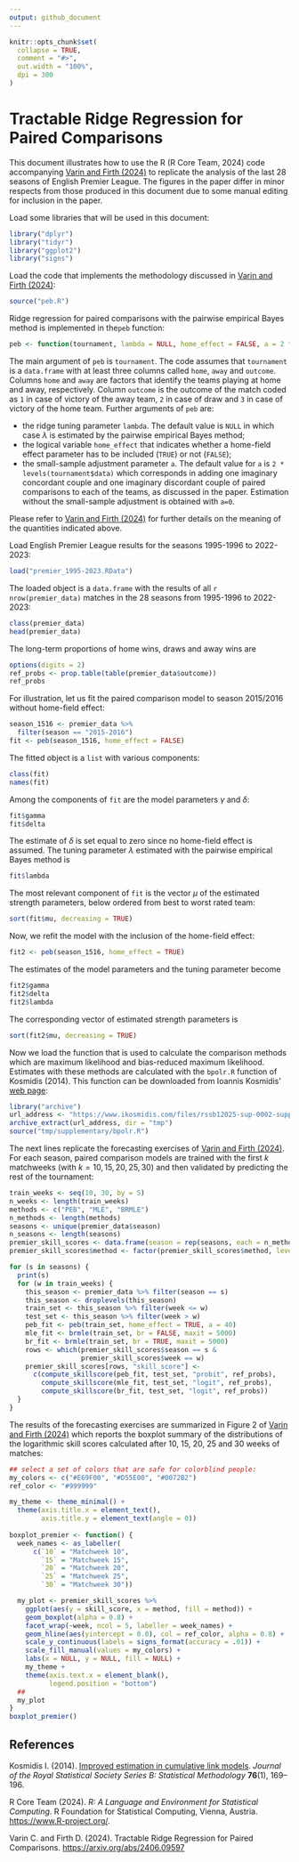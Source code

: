 ```yaml
---
output: github_document
---
```


<!-- README.md is generated from README.Rmd. Please edit that file -->


```r
knitr::opts_chunk$set(
  collapse = TRUE,
  comment = "#>",
  out.width = "100%",
  dpi = 300
)
```

# Tractable Ridge Regression for Paired Comparisons

This document illustrates how to use the R (R Core Team, 2024) code accompanying [Varin and Firth (2024)](https://arxiv.org/abs/2406.09597) to replicate the analysis of the last 28 seasons of English Premier League. The figures in the paper differ in minor respects from those produced in this document due to some manual editing for inclusion in the paper.

<!-- badges: start -->
<!-- badges: end -->

Load some libraries that will be used in this document:
```r
library("dplyr")
library("tidyr")
library("ggplot2")
library("signs")
```

Load the code that implements the methodology discussed in [Varin and Firth (2024)](https://arxiv.org/abs/2406.09597):
```r
source("peb.R")
```

Ridge regression for paired comparisons with the pairwise empirical Bayes method is implemented in the`peb` function:
```r
peb <- function(tournament, lambda = NULL, home_effect = FALSE, a = 2 * nlevels(tournament$home), eps = 1e-4, ...)
```
The main argument of `peb` is `tournament`. The code assumes that `tournament` is a `data.frame` with at least three columns called `home`, `away` and `outcome`. Columns `home` and `away` are factors that identify the teams playing at home and away, respectively. Column `outcome` is the outcome of the match coded as `1` in case of victory of the away team, `2` in case of draw and `3` in case of victory of the home team. Further arguments of `peb` are:

- the ridge tuning parameter `lambda`. The default value is `NULL` in which case $\lambda$ is estimated by the pairwise empirical Bayes method;
- the logical variable `home_effect` that indicates whether a home-field effect parameter has to be included (`TRUE`) or not (`FALSE`);
- the small-sample adjustment parameter `a`. The default value for `a` is `2 * levels(tournament$data)` which corresponds in adding one imaginary concordant couple and one imaginary discordant couple of paired comparisons to each of the teams, as discussed in the paper. Estimation without the small-sample adjustment is obtained with `a=0`.

Please refer to [Varin and Firth (2024)](https://arxiv.org/abs/2406.09597) for further details on the meaning of the quantities indicated above.

Load English Premier League results for the seasons 1995-1996 to 2022-2023:
```r
load("premier_1995-2023.RData")
```

The loaded object is a `data.frame` with the results of all `r nrow(premier_data)` matches in the 28 seasons from 1995-1996 to 2022-2023:
```r
class(premier_data)
head(premier_data)
```
The long-term proportions of home wins, draws and away wins are
```r
options(digits = 2)
ref_probs <- prop.table(table(premier_data$outcome))
ref_probs
```

For illustration, let us fit the paired comparison model to season 2015/2016 without home-field effect:
```r
season_1516 <- premier_data %>%
  filter(season == "2015-2016") 
fit <- peb(season_1516, home_effect = FALSE)
```
The fitted object is a `list` with various components:
```r
class(fit)
names(fit)
```
Among the components of `fit` are the model parameters $\gamma$ and $\delta$:
```r
fit$gamma
fit$delta
```
The estimate of $\delta$ is set equal to zero since no home-field effect is assumed.
The tuning parameter $\lambda$ estimated with the pairwise empirical Bayes method is
```r
fit$lambda
```
The most relevant component of `fit` is the vector $\mu$ of the estimated strength parameters, below ordered from best to worst rated team:
```r
sort(fit$mu, decreasing = TRUE)
```
Now, we refit the model with the inclusion of the home-field effect:
```r
fit2 <- peb(season_1516, home_effect = TRUE)
```
The estimates of the model parameters and the tuning parameter become
```r
fit2$gamma
fit2$delta
fit2$lambda
```
The corresponding vector of estimated strength parameters is
```r
sort(fit2$mu, decreasing = TRUE)
```

Now we load the function that is used to calculate the comparison methods which are maximum likelihood and bias-reduced maximum likelihood. Estimates with these methods are calculated with the `bpolr.R` function of Kosmidis (2014). This function can be downloaded from Ioannis Kosmidis' [web page](https://www.ikosmidis.com/):
```r
library("archive")
url_address <- "https://www.ikosmidis.com/files/rssb12025-sup-0002-supplementary-materials-ikosmidis.zip"
archive_extract(url_address, dir = "tmp")
source("tmp/supplementary/bpolr.R")
```

The next lines replicate the forecasting exercises of [Varin and Firth (2024)](https://arxiv.org/abs/2406.09597). For each season, paired comparison models are trained with the first $k$ matchweeks (with $k=10, 15, 20, 25, 30$) and then validated by predicting the rest of the tournament:
```r
train_weeks <- seq(10, 30, by = 5)
n_weeks <- length(train_weeks)
methods <- c("PEB", "MLE", "BRMLE")
n_methods <- length(methods)
seasons <- unique(premier_data$season)
n_seasons <- length(seasons)
premier_skill_scores <- data.frame(season = rep(seasons, each = n_methods * n_weeks), week = rep(rep(train_weeks, each = n_methods, n_seasons)), skill_score = NA, method = rep(rep(methods, n_seasons), n_weeks))
premier_skill_scores$method <- factor(premier_skill_scores$method, levels = c("MLE", "BRMLE", "PEB"))

for (s in seasons) {
  print(s)
  for (w in train_weeks) {
    this_season <- premier_data %>% filter(season == s)
    this_season <- droplevels(this_season)
    train_set <- this_season %>% filter(week <= w)
    test_set <- this_season %>% filter(week > w)
    peb_fit <- peb(train_set, home_effect = TRUE, a = 40)
    mle_fit <- brmle(train_set, br = FALSE, maxit = 5000)
    br_fit <- brmle(train_set, br = TRUE, maxit = 5000)
    rows <- which(premier_skill_scores$season == s & 
                  premier_skill_scores$week == w)
    premier_skill_scores[rows, "skill_score"] <- 
      c(compute_skillscore(peb_fit, test_set, "probit", ref_probs),
        compute_skillscore(mle_fit, test_set, "logit", ref_probs),
        compute_skillscore(br_fit, test_set, "logit", ref_probs))
  }
}
```

The results of the forecasting exercises are summarized in Figure 2 of [Varin and Firth (2024)](https://arxiv.org/abs/2406.09597) which reports the boxplot summary of the distributions of the logarithmic skill scores calculated after 10, 15, 20, 25 and 30 weeks of matches:
```r
## select a set of colors that are safe for colorblind people:
my_colors <- c("#E69F00", "#D55E00", "#0072B2")
ref_color <- "#999999"

my_theme <- theme_minimal() +
  theme(axis.title.x = element_text(),
        axis.title.y = element_text(angle = 0))
    
boxplot_premier <- function() {
  week_names <- as_labeller(
      c(`10` = "Matchweek 10", 
        `15` = "Matchweek 15",
        `20` = "Matchweek 20", 
        `25` = "Matchweek 25",
        `30` = "Matchweek 30"))

  my_plot <- premier_skill_scores %>% 
    ggplot(aes(y = skill_score, x = method, fill = method)) +
    geom_boxplot(alpha = 0.8) +
    facet_wrap(~week, ncol = 5, labeller = week_names) + 
    geom_hline(aes(yintercept = 0.0), col = ref_color, alpha = 0.8) +
    scale_y_continuous(labels = signs_format(accuracy = .01)) +
    scale_fill_manual(values = my_colors) +
    labs(x = NULL, y = NULL, fill = NULL) + 
    my_theme +
    theme(axis.text.x = element_blank(), 
          legend.position = "bottom")
  ## 
  my_plot
}
boxplot_premier() 
```

## References
 
Kosmidis I. (2014). [Improved estimation in cumulative link models](https://academic.oup.com/jrsssb/article/76/1/169/7075945). *Journal of the Royal Statistical Society Series B: Statistical Methodology* **76**(1), 169--196.

R Core Team (2024). *R: A Language and Environment for Statistical Computing*. R Foundation for Statistical Computing, Vienna, Austria. <https://www.R-project.org/>.


Varin C. and Firth D. (2024). Tractable Ridge Regression for Paired Comparisons. <https://arxiv.org/abs/2406.09597>
